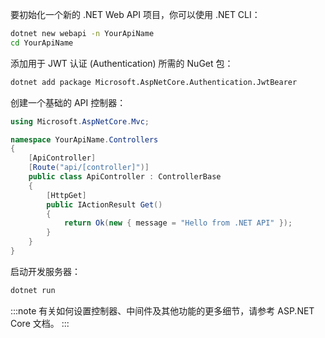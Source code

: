 要初始化一个新的 .NET Web API 项目，你可以使用 .NET CLI：

```bash
dotnet new webapi -n YourApiName
cd YourApiName
```

添加用于 JWT 认证 (Authentication) 所需的 NuGet 包：

```bash
dotnet add package Microsoft.AspNetCore.Authentication.JwtBearer
```

创建一个基础的 API 控制器：

```csharp title="Controllers/ApiController.cs"
using Microsoft.AspNetCore.Mvc;

namespace YourApiName.Controllers
{
    [ApiController]
    [Route("api/[controller]")]
    public class ApiController : ControllerBase
    {
        [HttpGet]
        public IActionResult Get()
        {
            return Ok(new { message = "Hello from .NET API" });
        }
    }
}
```

启动开发服务器：

```bash
dotnet run
```

:::note
有关如何设置控制器、中间件及其他功能的更多细节，请参考 ASP.NET Core 文档。
:::

